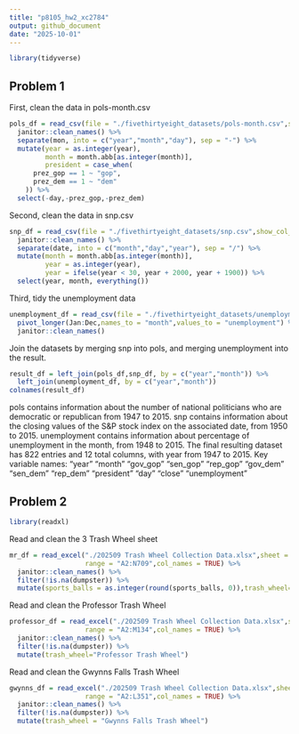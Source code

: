 ```yaml
---
title: "p8105_hw2_xc2784"
output: github_document
date: "2025-10-01"
---
```


```r
library(tidyverse)
```


## Problem 1
First, clean the data in pols-month.csv
```r
pols_df = read_csv(file = "./fivethirtyeight_datasets/pols-month.csv",show_col_types = FALSE) %>% 
  janitor::clean_names() %>% 
  separate(mon, into = c("year","month","day"), sep = "-") %>% 
  mutate(year = as.integer(year), 
         month = month.abb[as.integer(month)],
         president = case_when(
      prez_gop == 1 ~ "gop",
      prez_dem == 1 ~ "dem"
    )) %>%
  select(-day,-prez_gop,-prez_dem)
```
Second, clean the data in snp.csv 
```r
snp_df = read_csv(file = "./fivethirtyeight_datasets/snp.csv",show_col_types = FALSE) %>% 
  janitor::clean_names() %>% 
  separate(date, into = c("month","day","year"), sep = "/") %>% 
  mutate(month = month.abb[as.integer(month)],
         year = as.integer(year),  
         year = ifelse(year < 30, year + 2000, year + 1900)) %>% 
  select(year, month, everything())

```

Third, tidy the unemployment data
```r
unemployment_df = read_csv(file = "./fivethirtyeight_datasets/unemployment.csv", show_col_types = FALSE) %>% 
  pivot_longer(Jan:Dec,names_to = "month",values_to = "unemployment") %>%
  janitor::clean_names() 
```

Join the datasets by merging snp into pols, and merging unemployment into the result.
```r
result_df = left_join(pols_df,snp_df, by = c("year","month")) %>% 
  left_join(unemployment_df, by = c("year","month"))
colnames(result_df)
```
pols contains information about the number of national politicians who are democratic or republican from 1947 to 2015.
snp contains information about the closing values of the S&P stock index on the associated date, from 1950 to 2015.
unemployment contains information about percentage of unemployment in the month, from 1948 to 2015.
The final resulting dataset has 822 entries and 12 total columns, with year from 1947 to 2015. Key variable names:  "year"         "month"        "gov_gop"      "sen_gop"      "rep_gop"     "gov_dem"      "sen_dem"      "rep_dem"      "president"    "day"  "close"        "unemployment"

## Problem 2

```r
library(readxl)
```
Read and clean the 3 Trash Wheel sheet
```r
mr_df = read_excel("./202509 Trash Wheel Collection Data.xlsx",sheet = "Mr. Trash Wheel",
                   range = "A2:N709",col_names = TRUE) %>% 
  janitor::clean_names() %>% 
  filter(!is.na(dumpster)) %>%
  mutate(sports_balls = as.integer(round(sports_balls, 0)),trash_wheel="Mr. Trash Wheel")
```
Read and clean the Professor Trash Wheel
```r
professor_df = read_excel("./202509 Trash Wheel Collection Data.xlsx",sheet = "Professor Trash Wheel",
                   range = "A2:M134",col_names = TRUE) %>% 
  janitor::clean_names() %>% 
  filter(!is.na(dumpster)) %>% 
  mutate(trash_wheel="Professor Trash Wheel")
```
Read and clean the Gwynns Falls Trash Wheel
```r
gwynns_df = read_excel("./202509 Trash Wheel Collection Data.xlsx",sheet = "Gwynns Falls Trash Wheel",
                   range = "A2:L351",col_names = TRUE) %>% 
  janitor::clean_names() %>% 
  filter(!is.na(dumpster)) %>% 
  mutate(trash_wheel = "Gwynns Falls Trash Wheel")
```

